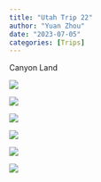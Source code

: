 ```yaml
---
title: "Utah Trip 22"
author: "Yuan Zhou"
date: "2023-07-05"
categories: [Trips]
---
```


Canyon Land 


![](000009700001.jpg)


![](000009700002.jpg)


![](000009700006.jpg)


![](000009700007.jpg)


![](000009700014.jpg)


![](000009700020.jpg)


![]()


![]()
![]()
![]()
![]()
![]()
![]()
![]()
![]()
![]()
![]()
![]()
